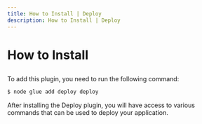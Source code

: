 ```yaml
---
title: How to Install | Deploy
description: How to Install | Deploy
---
```



<Meta title="Deploy Plugin/How to Install" />

# How to Install

##

To add this plugin, you need to run the following command:

```sh
$ node glue add deploy deploy
```

After installing the Deploy plugin, you will have access to various commands that can be used to deploy your application.
